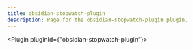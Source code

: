 ---
title: obsidian-stopwatch-plugin
description: Page for the obsidian-stopwatch-plugin plugin.
---


<Plugin pluginId={"obsidian-stopwatch-plugin"}></Plugin>